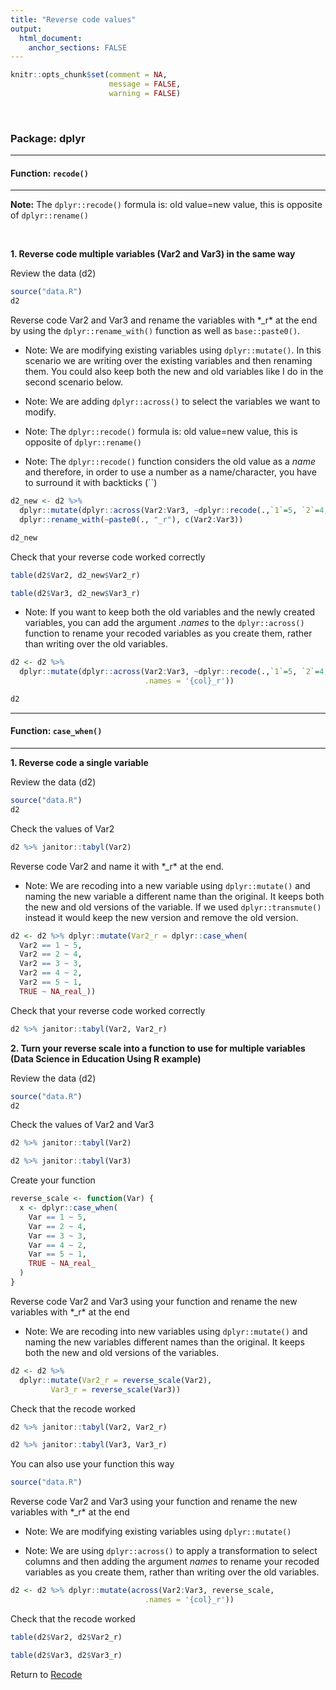 ```yaml
---
title: "Reverse code values"
output: 
  html_document:
    anchor_sections: FALSE
---
```


```r
knitr::opts_chunk$set(comment = NA,
                      message = FALSE,
                      warning = FALSE)
```

<br>

### Package: dplyr

---

#### Function: `recode()`

---

**Note:**  The `dplyr::recode()` formula is: old value=new value, this is opposite of `dplyr::rename()`

<br>

**1\. Reverse code multiple variables (Var2 and Var3) in the same way**

Review the data (d2)

```r

source("data.R")
d2

```

Reverse code Var2 and Var3 and rename the variables with *_r* at the end by using the `dplyr::rename_with()` function as well as `base::paste0()`.

* Note: We are modifying existing variables using `dplyr::mutate()`. In this scenario we are writing over the existing variables and then renaming them. You could also keep both the new and old variables like I do in the second scenario below. 

* Note: We are adding `dplyr::across()` to select the variables we want to modify.

* Note:  The `dplyr::recode()` formula is: old value=new value, this is opposite of `dplyr::rename()`

* Note:  The `dplyr::recode()` function considers the old value as a *name* and therefore, in order to use a number as a name/character, you have to surround it with backticks (``)


```r

d2_new <- d2 %>% 
  dplyr::mutate(dplyr::across(Var2:Var3, ~dplyr::recode(.,`1`=5, `2`=4, `3`=3, `4`=2, `5`=1))) %>%
  dplyr::rename_with(~paste0(., "_r"), c(Var2:Var3))

d2_new

```


Check that your reverse code worked correctly

```r

table(d2$Var2, d2_new$Var2_r)

table(d2$Var3, d2_new$Var3_r)

```

* Note: If you want to keep both the old variables and the newly created variables, you can add the argument *.names* to the `dplyr::across()` function to rename your recoded variables as you create them, rather than writing over the old variables. 

```r

d2 <- d2 %>% 
  dplyr::mutate(dplyr::across(Var2:Var3, ~dplyr::recode(.,`1`=5, `2`=4, `3`=3, `4`=2, `5`=1), 
                              .names = '{col}_r'))

d2

```


---

#### Function: `case_when()`

---

**1\. Reverse code a single variable**

Review the data (d2)

```r

source("data.R")
d2

```

Check the values of Var2

```r

d2 %>% janitor::tabyl(Var2)

```

Reverse code Var2 and name it with *_r* at the end. 

* Note: We are recoding into a new variable using `dplyr::mutate()` and naming the new variable a different name than the original. It keeps both the new and old versions of the variable. If we used `dplyr::transmute()` instead it would keep the new version and remove the old version.

```r

d2 <- d2 %>% dplyr::mutate(Var2_r = dplyr::case_when(
  Var2 == 1 ~ 5,
  Var2 == 2 ~ 4,
  Var2 == 3 ~ 3, 
  Var2 == 4 ~ 2,
  Var2 == 5 ~ 1,
  TRUE ~ NA_real_))

```

Check that your reverse code worked correctly

```r

d2 %>% janitor::tabyl(Var2, Var2_r)

```


**2\. Turn your reverse scale into a function to use for multiple variables (Data Science in Education Using R example)**

Review the data (d2)

```r

source("data.R")
d2

```

Check the values of Var2 and Var3

```r

d2 %>% janitor::tabyl(Var2)

d2 %>% janitor::tabyl(Var3)

```

Create your function

```r

reverse_scale <- function(Var) {
  x <- dplyr::case_when(
    Var == 1 ~ 5,
    Var == 2 ~ 4,
    Var == 3 ~ 3, 
    Var == 4 ~ 2,
    Var == 5 ~ 1,
    TRUE ~ NA_real_
  )
}

```


Reverse code Var2 and Var3 using your function and rename the new variables with *_r* at the end

* Note: We are recoding into new variables using `dplyr::mutate()` and naming the new variables different names than the original. It keeps both the new and old versions of the variables. 

```r

d2 <- d2 %>%
  dplyr::mutate(Var2_r = reverse_scale(Var2),
         Var3_r = reverse_scale(Var3))

```

Check that the recode worked

```r

d2 %>% janitor::tabyl(Var2, Var2_r)

d2 %>% janitor::tabyl(Var3, Var3_r)

```

You can also use your function this way

```r
source("data.R")

```

Reverse code Var2 and Var3 using your function and rename the new variables with *_r* at the end

* Note: We are modifying existing variables using `dplyr::mutate()`

* Note: We are using `dplyr::across()` to apply a transformation to select columns and then adding the argument *names* to rename your recoded variables as you create them, rather than writing over the old variables.

```r

d2 <- d2 %>% dplyr::mutate(across(Var2:Var3, reverse_scale, 
                              .names = '{col}_r'))

```

Check that the recode worked

```r

table(d2$Var2, d2$Var2_r)

table(d2$Var3, d2$Var3_r)

```


Return to [Recode](https://github.com/Cghlewis/data-wrangling-functions/wiki/Recode)